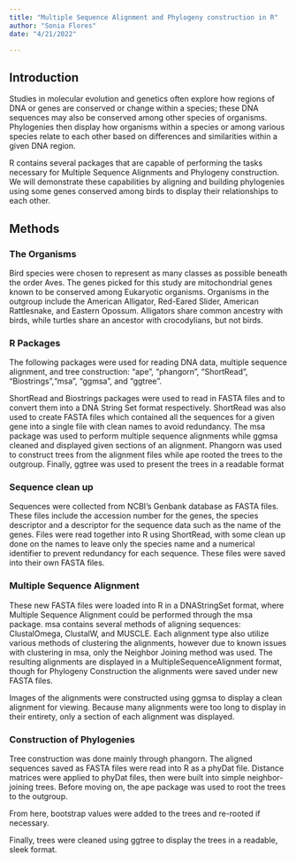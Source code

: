 ```yaml
---
title: "Multiple Sequence Alignment and Phylogeny construction in R"
author: "Sonia Flores"
date: "4/21/2022"

---
```


## Introduction

Studies in molecular evolution and genetics often explore how regions of DNA or
genes are conserved or change within a species; these DNA sequences may also be
conserved among other species of organisms. Phylogenies then display how organisms
within a species or among various species relate to each other based on differences
and similarities within a given DNA region.

R contains several packages that are capable of performing the tasks necessary
for Multiple Sequence Alignments and Phylogeny construction.
We will demonstrate these capabilities by aligning and building phylogenies using
some genes conserved among birds to display their relationships to each other.


## Methods

### The Organisms
Bird species were chosen to represent as many classes as possible beneath the
order Aves. The genes picked for this study are mitochondrial genes known to be
conserved among Eukaryotic organisms. 
Organisms in the outgroup include the American Alligator, Red-Eared Slider,
American Rattlesnake, and Eastern Opossum. Alligators share common ancestry with
birds, while turtles share an ancestor with crocodylians, but not birds. 

### R Packages
The following packages were used for reading DNA data, multiple sequence alignment,
and tree construction:
"ape", "phangorn", "ShortRead", "Biostrings","msa", "ggmsa", and "ggtree". 

ShortRead and Biostrings packages were used to read in FASTA files and to convert
them into a DNA String Set format respectively. ShortRead was also used to create
FASTA files which contained all the sequences for a given gene into a single file
with clean names to avoid redundancy. 
The msa package was used to perform multiple sequence alignments while ggmsa cleaned
and displayed given sections of an alignment.
Phangorn was used to construct trees from the alignment files while ape rooted the
trees to the outgroup. Finally, ggtree was used to present the trees in a readable
format


### Sequence clean up
Sequences were collected from NCBI's Genbank database as FASTA files. These files
include the accession number for the genes, the species descriptor and a descriptor
for the sequence data such as the name of the genes. 
Files were read together into R using ShortRead, with some clean up done on the
names to leave only the species name and a numerical identifier to prevent redundancy
for each sequence. These files were saved into their own FASTA files.
 

### Multiple Sequence Alignment 
These new FASTA files were loaded into R in a DNAStringSet format, where Multiple
Sequence Alignment could be performed through the msa package. msa contains several
methods of aligning sequences: ClustalOmega, ClustalW, and MUSCLE. Each alignment
type also utilize various methods of clustering the alignments, however due to known
issues with clustering in msa, only the Neighbor Joining method was used. The resulting
alignments are displayed in a MultipleSequenceAlignment format, though for Phylogeny
Construction the alignments were saved under new FASTA files. 

Images of the alignments were constructed using ggmsa to display a clean alignment
for viewing. Because many alignments were too long to display in their entirety,
only a section of each alignment was displayed.


### Construction of Phylogenies
Tree construction was done mainly through phangorn. The aligned sequences saved
as FASTA files were read into R as a phyDat file. Distance matrices were applied 
to phyDat files, then were built into simple neighbor-joining trees. 
Before moving on, the ape package was used to root the trees to the outgroup. 

From here, bootstrap values were added to the trees and re-rooted if necessary.

Finally, trees were cleaned using ggtree to display the trees in a readable,
sleek format.







